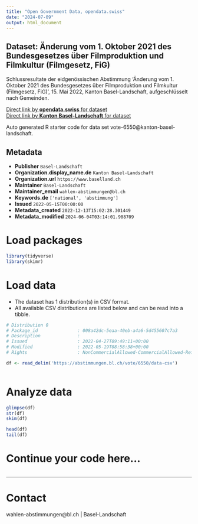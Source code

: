 ```yaml
---
title: "Open Government Data, opendata.swiss"
date: "2024-07-09"
output: html_document
---
```


## Dataset: Änderung vom 1. Oktober 2021 des Bundesgesetzes über Filmproduktion und Filmkultur (Filmgesetz, FiG)

Schlussresultate der eidgenössischen Abstimmung 'Änderung vom 1. Oktober 2021 des Bundesgesetzes über Filmproduktion und Filmkultur (Filmgesetz, FiG)', 15. Mai 2022, Kanton Basel-Landschaft, aufgeschlüsselt nach Gemeinden.

[Direct link by **opendata.swiss** for dataset](https://opendata.swiss/de/dataset/anderung-vom-1-oktober-2021-des-bundesgesetzes-uber-filmproduktion-und-filmkultur-filmgesetz-fi1)<br>
[Direct link by **Kanton Basel-Landschaft** for dataset](https://abstimmungen.bl.ch/vote/6550/data)

Auto generated R starter code for data set vote-6550@kanton-basel-landschaft.

## Metadata

- **Publisher** `Basel-Landschaft`
- **Organization.display_name.de** `Kanton Basel-Landschaft`
- **Organization.url** `https://www.baselland.ch`
- **Maintainer** `Basel-Landschaft`
- **Maintainer_email** `wahlen-abstimmungen@bl.ch`
- **Keywords.de** `['national', 'abstimmung']`
- **Issued** `2022-05-15T00:00:00`
- **Metadata_created** `2022-12-13T15:02:28.301449`
- **Metadata_modified** `2024-06-04T03:14:01.908709`


# Load packages

```r

library(tidyverse)
library(skimr)

```

# Load data

-   The dataset has 1 distribution(s) in CSV format.
-   All available CSV distributions are listed below and can be read into a tibble.

```r

# Distribution 0
# Package_id               : 008a42dc-5eaa-40eb-a4a6-5d455607c7a3
# Description              : 
# Issued                   : 2022-04-27T09:49:11+00:00
# Modified                 : 2022-05-19T08:58:38+00:00
# Rights                   : NonCommercialAllowed-CommercialAllowed-ReferenceRequired

df <- read_delim('https://abstimmungen.bl.ch/vote/6550/data-csv')



```

# Analyze data

```r

glimpse(df)
str(df)
skim(df)

head(df)
tail(df)

```

# Continue your code here...

```r

```

------------------------------------------------------------------------

# Contact

wahlen-abstimmungen@bl.ch | Basel-Landschaft
